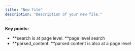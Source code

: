 ```yaml
---
title: "New file"
description: "Description of your new file."
---
```


**Key points:**

- **search is at page level: **page level search
- **parsed_content: **parsed content is also at a page level